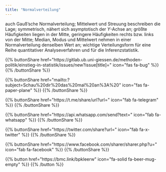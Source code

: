 ```yaml
---
title: "Normalverteilung"
---
```


auch Gauß’sche Normalverteilung; Mittelwert und Streuung beschreiben die Lage; symmetrisch, nähert sich asymptotisch der $Y$-Achse an; größte Häufigkeiten liegen in der Mitte, geringere Häufigkeiten rechts bzw. links von der Mitte; Median, Modus und Mittelwert nehmen in einer Normalverteilung denselben Wert an; wichtige Verteilungsform für eine Reihe quantitativer Analyseverfahren und für die Inferenzstatistik.

{{% buttonShare href=\"https\:\/\/gitlab.ub.uni-giessen.de\/methoden-politik\/einstieg-in-statistik\/issues\/new?issue[title]=\" icon=\"fas fa-bug\" %}} {{% /buttonShare %}} 

{{% buttonShare href=\"mailto\:?subject=Schau\%20dir\%20das\%20mal\%20an\%3A\%20\" icon=\"fas fa-paper-plane\" %}} {{% /buttonShare %}}

{{% buttonShare href=\"https\:\/\/t.me\/share\/url?url=\" icon=\"fab fa-telegram\" %}} {{% /buttonShare %}}

{{% buttonShare href=\"https\:\/\/api.whatsapp.com\/send?text=\" icon=\"fab fa-whatsapp\" %}} {{% /buttonShare %}}

{{% buttonShare href=\"https\:\/\/twitter.com\/share?url=\" icon=\"fab fa-x-twitter\" %}} {{% /buttonShare %}}

{{% buttonShare href=\"https\:\/\/www.facebook.com\/sharer\/sharer.php?u=\" icon=\"fab fa-facebook\" %}} {{% /buttonShare %}}

{{% button href=\"https\:\/\/bmc.link\/bpkleerw\" icon=\"fa-solid fa-beer-mug-empty\" %}} {{% /button %}}
